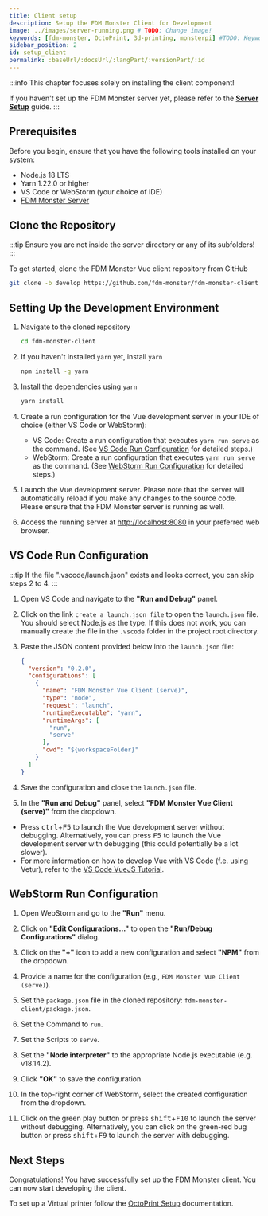 ```yaml
---
title: Client setup
description: Setup the FDM Monster Client for Development
image: ../images/server-running.png # TODO: Change image!
keywords: [fdm-monster, OctoPrint, 3d-printing, monsterpi] #TODO: Keywords!
sidebar_position: 2
id: setup_client
permalink: :baseUrl/:docsUrl/:langPart/:versionPart/:id
---
```


:::info
This chapter focuses solely on installing the client component!

If you haven't set up the FDM Monster server yet, please refer to the **[Server Setup](./setup_server.mdx)** guide.
:::

## Prerequisites

Before you begin, ensure that you have the following tools installed on your system:

- Node.js 18 LTS
- Yarn 1.22.0 or higher
- VS Code or WebStorm (your choice of IDE)
- [FDM Monster Server](./setup_server.mdx)

## Clone the Repository

:::tip
Ensure you are not inside the server directory or any of its subfolders!
:::

To get started, clone the FDM Monster Vue client repository from GitHub

```bash
git clone -b develop https://github.com/fdm-monster/fdm-monster-client.git
```

## Setting Up the Development Environment

1) Navigate to the cloned repository

    ```bash
    cd fdm-monster-client
    ```

1) If you haven't installed `yarn` yet, install `yarn`

   ```bash
   npm install -g yarn
   ```

1) Install the dependencies using `yarn`

   ```bash
   yarn install
   ```

1) Create a run configuration for the Vue development server in your IDE of choice (either VS Code or WebStorm):
    - VS Code: Create a run configuration that executes `yarn run serve` as the command. (See [VS Code Run Configuration](#vs-code-run-configuration) for detailed steps.)
    - WebStorm: Create a run configuration that executes `yarn run serve` as the command. (See [WebStorm Run Configuration](#webstorm-run-configuration) for detailed steps.)

1) Launch the Vue development server. Please note that the server will automatically reload if you make any changes to
   the source code. Please ensure that the FDM Monster server is running as well.

1) Access the running server at [http://localhost:8080](http://localhost:8080) in your preferred web browser.

## VS Code Run Configuration

:::tip
If the file ".vscode/launch.json" exists and looks correct, you can skip steps 2 to 4.
:::

1) Open VS Code and navigate to the **"Run and Debug"** panel.

1) Click on the link `create a launch.json file` to open the `launch.json` file. You should select Node.js as the type. If this does not work, you can manually create the file in the `.vscode` folder in the project root directory.

1) Paste the JSON content provided below into the `launch.json` file:

   ```json
   {
     "version": "0.2.0",
     "configurations": [
       {
         "name": "FDM Monster Vue Client (serve)",
         "type": "node",
         "request": "launch",
         "runtimeExecutable": "yarn",
         "runtimeArgs": [
           "run",
           "serve"
         ],
         "cwd": "${workspaceFolder}"
       }
     ]
   }
   ```

1) Save the configuration and close the `launch.json` file.

1) In the **"Run and Debug"** panel, select **"FDM Monster Vue Client (serve)"** from the dropdown.

- Press <kbd>ctrl</kbd>+<kbd>F5</kbd> to launch the Vue development server without debugging. Alternatively, you can press <kbd>F5</kbd> to launch the Vue development server with debugging (this could potentially be a lot slower).
- For more information on how to develop Vue with VS Code (f.e. using Vetur), refer to the [VS Code VueJS Tutorial](https://code.visualstudio.com/docs/nodejs/vuejs-tutorial).

## WebStorm Run Configuration

1) Open WebStorm and go to the **"Run"** menu.

1) Click on **"Edit Configurations..."** to open the **"Run/Debug Configurations"** dialog.

1) Click on the **"+"** icon to add a new configuration and select **"NPM"** from the dropdown.

1) Provide a name for the configuration (e.g., `FDM Monster Vue Client (serve)`).

1) Set the `package.json` file in the cloned repository: `fdm-monster-client/package.json`.

1) Set the Command to `run`.

1) Set the Scripts to `serve`.

1) Set the **"Node interpreter"** to the appropriate Node.js executable (e.g. v18.14.2).

1) Click **"OK"** to save the configuration.

1) In the top-right corner of WebStorm, select the created configuration from the dropdown.

1) Click on the green play button or press <kbd>shift</kbd>+<kbd>F10</kbd> to launch the server without debugging. Alternatively, you can click on the green-red bug button or press <kbd>shift</kbd>+<kbd>F9</kbd> to launch the server with debugging.

## Next Steps

Congratulations! You have successfully set up the FDM Monster client. You can now start developing the client.

To set up a Virtual printer follow the [OctoPrint Setup](./setup_octoprint.mdx) documentation.
